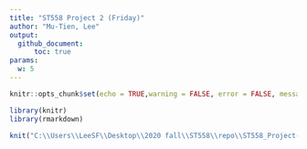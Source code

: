 ```yaml
---
title: "ST558 Project 2 (Friday)"
author: "Mu-Tien, Lee"
output: 
  github_document:
      toc: true
params:
  w: 5
---
```

```r
knitr::opts_chunk$set(echo = TRUE,warning = FALSE, error = FALSE, message=FALSE)
```

```r

library(knitr)
library(rmarkdown)

knit("C:\\Users\\LeeSF\\Desktop\\2020 fall\\ST558\\repo\\ST558_Project-2\\ST558_project2_Monday.Rmd",output = "Friday.md")

```
